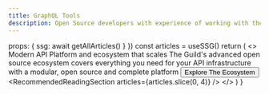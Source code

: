 ```yaml
---
title: GraphQL Tools
description: Open Source developers with experience of working with the largest companies and applications. GraphQL consulting, workshops and trainings.
---
```



  props: {
    ssg: await getAllArticles()
  }
})
  const articles = useSSG()
  return (
    <>
      <HeroSection>
        <Heading>Modern API Platform and ecosystem that scales</Heading>
        <Description>
          The Guild's advanced open source ecosystem covers everything you need for your API infrastructure with a
          modular, open source and complete platform
        </Description>
        <Button as="a" href="#platform">
          Explore The Ecosystem
        </Button>
      </HeroSection>
      <ClientLogosSection />
      <PlatformSection
        className="
          [background:linear-gradient(180deg,rgba(0,0,0,0)0%,rgba(41,40,40,0.1)100%)]
          dark:[background:linear-gradient(180deg,rgba(0,0,0,0)0%,rgba(41,40,40,0.2)100%),#0b0d11]
        "
      />
      <ServicesSection />
      <GetInTouchSection />
      <RecommendedReadingSection articles={articles.slice(0, 4)} />
      <Newsletter />
    </>
  )
}
